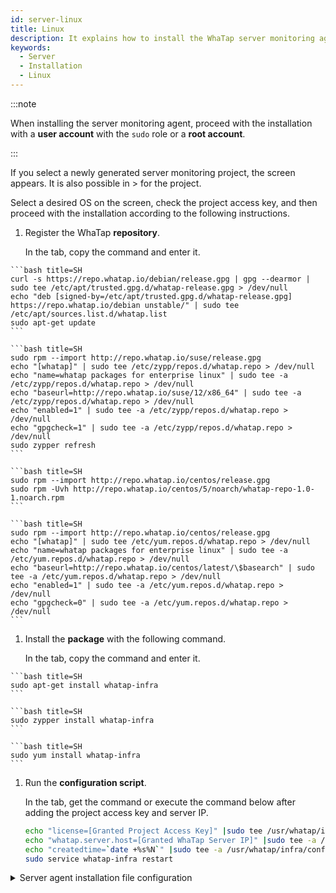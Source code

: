```yaml
---
id: server-linux
title: Linux
description: It explains how to install the WhaTap server monitoring agent in the Linux environment.
keywords:
  - Server
  - Installation
  - Linux
---
```



:::note 

When installing the server monitoring agent, proceed with the installation with a **user account** with the `sudo` role or a **root account**. 

:::

If you select a newly generated server monitoring project, the <Cmdname sid="side_agentInstall" className="uitext" /> screen appears. It is also possible in <Cmdname sid="side_management" className="uitext" /> &gt; <Cmdname sid="side_agentInstall" className="uitext" /> for the project.

<ImgLang img='server-install-lx-unx.png' desc='Server Monitoring Linux Unix'/>

Select a desired OS on the <Cmdname sid="side_agentInstall" className="uitext" /> screen, check the project access key, and then proceed with the installation according to the following instructions.

1. Register the WhaTap **repository**.  

   In the <Cmdname sid="server_installAgent_add_whatapRepo" className="uitext" /> tab, copy the command and enter it.

<Tabs>
<TabItem value="du" label="Debian / Ubuntu" default>

````
```bash title=SH
curl -s https://repo.whatap.io/debian/release.gpg | gpg --dearmor | sudo tee /etc/apt/trusted.gpg.d/whatap-release.gpg > /dev/null
echo "deb [signed-by=/etc/apt/trusted.gpg.d/whatap-release.gpg] https://repo.whatap.io/debian unstable/" | sudo tee /etc/apt/sources.list.d/whatap.list
sudo apt-get update
```
````

</TabItem>
<TabItem value="suse" label="SUSE">

````
```bash title=SH
sudo rpm --import http://repo.whatap.io/suse/release.gpg
echo "[whatap]" | sudo tee /etc/zypp/repos.d/whatap.repo > /dev/null
echo "name=whatap packages for enterprise linux" | sudo tee -a /etc/zypp/repos.d/whatap.repo > /dev/null
echo "baseurl=http://repo.whatap.io/suse/12/x86_64" | sudo tee -a /etc/zypp/repos.d/whatap.repo > /dev/null
echo "enabled=1" | sudo tee -a /etc/zypp/repos.d/whatap.repo > /dev/null
echo "gpgcheck=1" | sudo tee -a /etc/zypp/repos.d/whatap.repo > /dev/null
sudo zypper refresh
```
````

</TabItem>
<TabItem value="co" label="CentOS">

````
```bash title=SH
sudo rpm --import http://repo.whatap.io/centos/release.gpg
sudo rpm -Uvh http://repo.whatap.io/centos/5/noarch/whatap-repo-1.0-1.noarch.rpm
```
````

</TabItem>
<TabItem value="al" label="Amazon Linux">

````
```bash title=SH
sudo rpm --import http://repo.whatap.io/centos/release.gpg
echo "[whatap]" | sudo tee /etc/yum.repos.d/whatap.repo > /dev/null
echo "name=whatap packages for enterprise linux" | sudo tee -a /etc/yum.repos.d/whatap.repo > /dev/null
echo "baseurl=http://repo.whatap.io/centos/latest/\$basearch" | sudo tee -a /etc/yum.repos.d/whatap.repo > /dev/null
echo "enabled=1" | sudo tee -a /etc/yum.repos.d/whatap.repo > /dev/null
echo "gpgcheck=0" | sudo tee -a /etc/yum.repos.d/whatap.repo > /dev/null
```
````

</TabItem>
</Tabs>

1. Install the **package** with the following command.

   In the <Cmdname sid="server_installAgent_installPackages" className="uitext" /> tab, copy the command and enter it.

<Tabs>
<TabItem value="du" label="Debian / Ubuntu" default>

````
```bash title=SH
sudo apt-get install whatap-infra
```
````

</TabItem>
<TabItem value="suse" label="SUSE">

````
```bash title=SH
sudo zypper install whatap-infra
```
````

</TabItem>

<TabItem value="cax" label="CentOS / Amazon Linux">

````
```bash title=SH
sudo yum install whatap-infra
```
````

</TabItem>

</Tabs>

1. Run the **configuration script**.

   In the <Cmdname sid="server_installAgent_startMonitoring" className="uitext" /> tab, get the command or execute the command below after adding the project access key and server IP.

   ```bash
   echo "license=[Granted Project Access Key]" |sudo tee /usr/whatap/infra/conf/whatap.conf
   echo "whatap.server.host=[Granted WhaTap Server IP]" |sudo tee -a /usr/whatap/infra/conf/whatap.conf
   echo "createdtime=`date +%s%N`" |sudo tee -a /usr/whatap/infra/conf/whatap.conf
   sudo service whatap-infra restart
   ```


<Svtcp6600 />

<details>
<summary>Server agent installation file configuration</summary>


<Svcpf />


<Svlfcpf />

</details>
